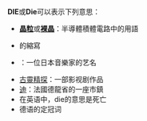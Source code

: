 '''DIE'''或'''Die'''可以表示下列意思：

* '''[[晶粒|晶粒]]'''或'''[[裸晶|裸晶]]'''：半導體積體電路中的用語
*{{Link-en|德国发展研究所|German Development Institute|German Development Institute}} 的縮寫
* {{Link-en|Die (音乐家)|Die (musician)|Die }} ：一位日本音樂家的艺名
* [[古靈精探|古靈精探]]：一部影视剧作品
* [[迪|迪]]：法國德龍省的一座市鎮
* 在英语中，die的意思是死亡
* 德语的定冠词
{{disambig|Cat=三字拉丁字母缩写消歧义}}


<!--本页面极其不完善,需要大量补充,补充可以参考Wikipedia-en相关页面-->